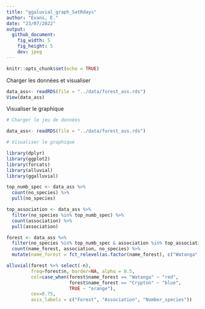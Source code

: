 ```yaml
---
title: "ggaluvial_graph_SatRdays"
author: "Evans, E."
date: "23/07/2022"
output:
  github_document:
    fig_width: 5
    fig_height: 5
    dev: jpeg
---
```


```r
knitr::opts_chunk$set(echo = TRUE)
```

Charger les données et visualiser

```r
data_ass<- readRDS(file = "../data/forest_ass.rds")
View(data_ass)

```

Visualiser le graphique


```r
# Charger le jeu de données

data_ass<- readRDS(file = "../data/forest_ass.rds")

# Visualiser le graphique

library(dplyr)
library(ggplot2)
library(forcats)
library(alluvial)
library(ggalluvial)

top_numb_spec <- data_ass %>% 
  count(no_species) %>% 
  pull(no_species)

top_association <- data_ass %>% 
  filter(no_species %in% top_numb_spec) %>% 
  count(association) %>% 
  pull(association)

forest <- data_ass %>% 
  filter(no_species %in% top_numb_spec & association %in% top_association) %>% 
  count(name_forest, association, no_species) %>% 
  mutate(name_forest = fct_relevel(as.factor(name_forest), c("Watanga", "Crypton")))

alluvial(forest %>% select(-n),
         freq=forest$n, border=NA, alpha = 0.5,
         col=case_when(forest$name_forest == "Watanga" ~ "red",
                       forest$name_forest == "Crypton" ~ "blue",
                       TRUE ~ "orange"),
         cex=0.75,
         axis_labels = c("Forest", "Association", "Number_species"))  
```

